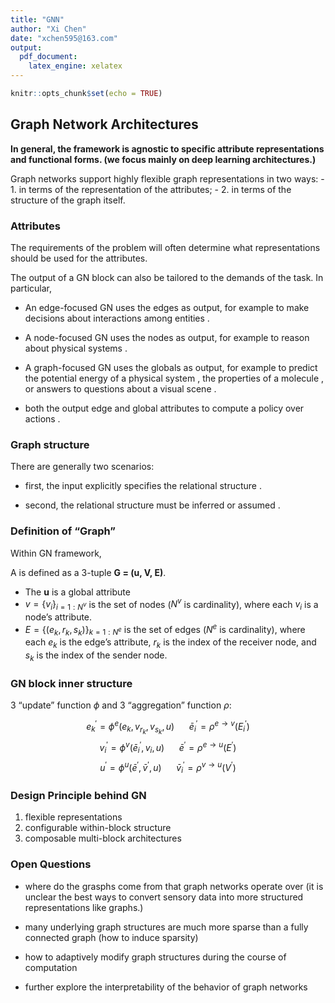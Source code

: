 ---
title: "GNN"
author: "Xi Chen"
date: "xchen595@163.com"
output: 
  pdf_document: 
    latex_engine: xelatex
---

```{r setup, include=FALSE}
knitr::opts_chunk$set(echo = TRUE)
```

\begin{center}
{\bfseries Keywords} \\

combinatorial generalization, relational inductive biases, Graph Network
\end{center}


## Graph Network Architectures

**In general, the framework is agnostic to specific attribute representations and functional forms. (we focus mainly on deep learning architectures.)**

Graph networks support highly flexible graph representations in two ways:
- 1. in terms of the representation of the attributes; 
- 2. in terms of the structure of the graph itself.


### Attributes

The requirements of the problem will often determine what representations should be used for the attributes.

The output of a GN block can also be tailored to the demands of the task. In particular,

- An edge-focused GN uses the edges as output, for example to make decisions about interactions among entities \emph{(Kipf et al., 2018; Hamrick et al., 2018)}.

- A node-focused GN uses the nodes as output, for example to reason about physical systems \emph{(Battaglia et al., 2016; Chang et al., 2017; Wang et al., 2018b; Sanchez-Gonzalez et al., 2018)}.

- A graph-focused GN uses the globals as output, for example to predict the potential energy of a physical system \emph{(Battaglia et al., 2016)}, the properties of a molecule \emph{(Gilmer et al., 2017)}, or answers to questions about a visual scene \emph{(Santoro et al., 2017)}.

- both the output edge and global attributes to compute a policy over actions \emph{(Hamrick et al. 2018)}.

### Graph structure

There are generally two scenarios:

- first, the input explicitly specifies the relational structure \emph{[knowledge graphs, social networks, parse trees, optimization problems, chemical graphs, road networks, and physical systems with known interactions.]}.

- second, the relational structure must be inferred or assumed \emph{(Vaswani et al., 2017; Watters et al., 2017; Santoro et al., 2017; Wang et al., 2018c; Kipf et al., 2018)}.


### Definition of "Graph"

Within GN framework,

A \emph{graph} is defined as a 3-tuple **G = (u, V, E)**. 

- The **u** is a global attribute
- $v = \{v_{i} \}_{i=1:N^{v}}$ is the set of nodes ($N^{v}$ is cardinality), where each $v_{i}$ is a node's attribute.
- $E = \{(e_{k}, r_{k}, s_{k}) \}_{k=1:N^{e}}$ is the set of edges ($N^{e}$ is cardinality), where each $e_{k}$ is the edge's attribute, $r_{k}$ is the index of the receiver node, and $s_{k}$ is the index of the sender node.

### GN block inner structure

3 "update" function $\phi$ and 3 "aggregation" function $\rho$:

$$
e^{'}_{k} = \phi ^{e} (e_{k}, v_{r_{k}}, v_{s_{k}}, u)\  \  \  \  \  \  \bar e^{'}_{i} = \rho^{e \rightarrow v}(E^{'}_{i})
$$
$$
v^{'}_{i} = \phi^{v} (\bar e_{i}^{'}, v_{i}, u) \  \  \  \  \  \  \bar e^{'} = \rho^{e \rightarrow u}(E^{'})
$$
$$
u^{'} = \phi^{u} (\bar e^{'}, \bar v^{'}, u) \  \  \  \  \  \  \bar v^{'}_{i} = \rho^{v \rightarrow u}(V^{'})
$$

### Design Principle behind GN

1. flexible representations
2. configurable within-block structure
3. composable multi-block architectures

### Open Questions

- where do the grasphs come from that graph networks operate over (it is unclear the best ways to convert sensory data into more structured representations like graphs.)

- many underlying graph structures are much more sparse than a fully connected graph (how to induce sparsity)

- how to adaptively modify graph structures during the course of computation

- further explore the interpretability of the behavior of graph networks






















